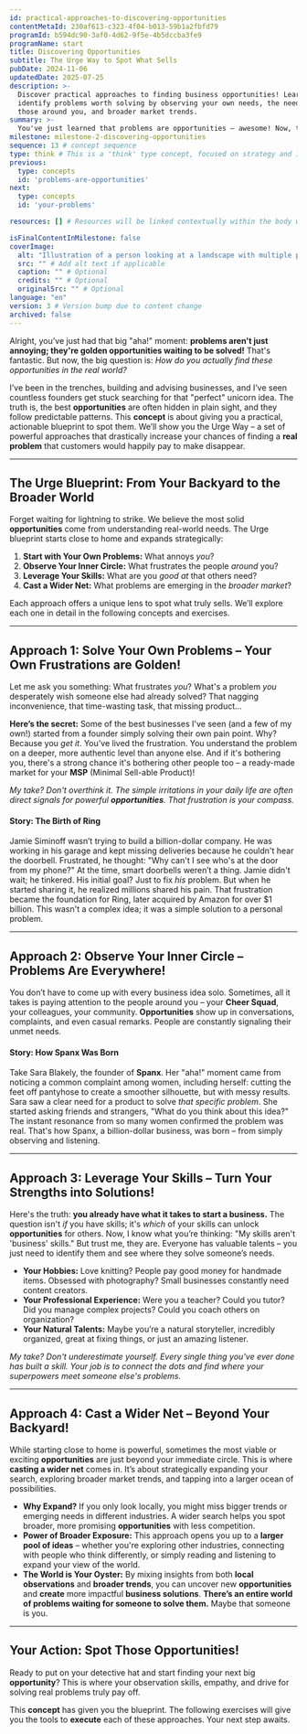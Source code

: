 ```yaml
---
id: practical-approaches-to-discovering-opportunities
contentMetaId: 230af613-c323-4f04-b013-59b1a2fbfd79
programId: b594dc90-3af0-4d62-9f5e-4b5dccba3fe9
programName: start
title: Discovering Opportunities
subtitle: The Urge Way to Spot What Sells
pubDate: 2024-11-06
updatedDate: 2025-07-25
description: >-
  Discover practical approaches to finding business opportunities! Learn how to
  identify problems worth solving by observing your own needs, the needs of
  those around you, and broader market trends.
summary: >-
  You've just learned that problems are opportunities – awesome! Now, this concept gives you the practical blueprint to spot them. We'll explore four powerful approaches, starting with what you know best and expanding outwards, to find real-world problems that customers genuinely want solved. It’s about building a solid foundation for your **MSP**.
milestone: milestone-2-discovering-opportunities
sequence: 13 # concept sequence
type: think # This is a 'think' type concept, focused on strategy and insight
previous:
  type: concepts
  id: 'problems-are-opportunities'
next:
  type: concepts
  id: 'your-problems'

resources: [] # Resources will be linked contextually within the body where they are most relevant.

isFinalContentInMilestone: false
coverImage:
  alt: "Illustration of a person looking at a landscape with multiple paths, symbolizing diverse approaches to finding opportunities."
  src: "" # Add alt text if applicable
  caption: "" # Optional
  credits: "" # Optional
  originalSrc: "" # Optional
language: "en"
version: 3 # Version bump due to content change
archived: false
---
```

Alright, you’ve just had that big "aha!" moment: **problems aren't just annoying; they're golden opportunities waiting to be solved!** That's fantastic. But now, the big question is: *How do you actually find these opportunities in the real world?*

I’ve been in the trenches, building and advising businesses, and I’ve seen countless founders get stuck searching for that "perfect" unicorn idea. The truth is, the best **opportunities** are often hidden in plain sight, and they follow predictable patterns. This **concept** is about giving you a practical, actionable blueprint to spot them. We’ll show you the Urge Way – a set of powerful approaches that drastically increase your chances of finding a **real problem** that customers would happily pay to make disappear.

---

## The Urge Blueprint: From Your Backyard to the Broader World

Forget waiting for lightning to strike. We believe the most solid **opportunities** come from understanding real-world needs. The Urge blueprint starts close to home and expands strategically:

1.  **Start with Your Own Problems:** What annoys *you*?
2.  **Observe Your Inner Circle:** What frustrates the people *around* you?
3.  **Leverage Your Skills:** What are you *good at* that others need?
4.  **Cast a Wider Net:** What problems are emerging in the *broader market*?

Each approach offers a unique lens to spot what truly sells. We’ll explore each one in detail in the following concepts and exercises.

---

## Approach 1: Solve Your Own Problems – Your Own Frustrations are Golden!

Let me ask you something: What frustrates *you*? What's a problem *you* desperately wish someone else had already solved? That nagging inconvenience, that time-wasting task, that missing product...

**Here’s the secret:** Some of the best businesses I've seen (and a few of my own!) started from a founder simply solving their own pain point. Why? Because you *get it*. You’ve lived the frustration. You understand the problem on a deeper, more authentic level than anyone else. And if it's bothering you, there's a strong chance it's bothering other people too – a ready-made market for your **MSP** (Minimal Sell-able Product)!

*My take? Don't overthink it. The simple irritations in your daily life are often direct signals for powerful **opportunities**. That frustration is your compass.*

#### **Story: The Birth of Ring**

Jamie Siminoff wasn’t trying to build a billion-dollar company. He was working in his garage and kept missing deliveries because he couldn't hear the doorbell. Frustrated, he thought: "Why can't I see who's at the door from my phone?" At the time, smart doorbells weren’t a thing. Jamie didn't wait; he tinkered. His initial goal? Just to fix *his* problem. But when he started sharing it, he realized millions shared his pain. That frustration became the foundation for Ring, later acquired by Amazon for over $1 billion. This wasn't a complex idea; it was a simple solution to a personal problem.

---

## Approach 2: Observe Your Inner Circle – Problems Are Everywhere!

You don’t have to come up with every business idea solo. Sometimes, all it takes is paying attention to the people around you – your **Cheer Squad**, your colleagues, your community. **Opportunities** show up in conversations, complaints, and even casual remarks. People are constantly signaling their unmet needs.

#### **Story: How Spanx Was Born**

Take Sara Blakely, the founder of **Spanx**. Her "aha!" moment came from noticing a common complaint among women, including herself: cutting the feet off pantyhose to create a smoother silhouette, but with messy results. Sara saw a clear need for a product to solve *that specific problem*. She started asking friends and strangers, "What do you think about this idea?" The instant resonance from so many women confirmed the problem was real. That's how Spanx, a billion-dollar business, was born – from simply observing and listening.

---

## Approach 3: Leverage Your Skills – Turn Your Strengths into Solutions!

Here's the truth: **you already have what it takes to start a business.** The question isn't *if* you have skills; it's *which* of your skills can unlock **opportunities** for others. Now, I know what you’re thinking: "My skills aren't 'business' skills." But trust me, they are. Everyone has valuable talents – you just need to identify them and see where they solve someone’s needs.

* **Your Hobbies:** Love knitting? People pay good money for handmade items. Obsessed with photography? Small businesses constantly need content creators.
* **Your Professional Experience:** Were you a teacher? Could you tutor? Did you manage complex projects? Could you coach others on organization?
* **Your Natural Talents:** Maybe you’re a natural storyteller, incredibly organized, great at fixing things, or just an amazing listener.

*My take? Don't underestimate yourself. Every single thing you've ever done has built a skill. Your job is to connect the dots and find where your superpowers meet someone else's problems.*

---

## Approach 4: Cast a Wider Net – Beyond Your Backyard!

While starting close to home is powerful, sometimes the most viable or exciting **opportunities** are just beyond your immediate circle. This is where **casting a wider net** comes in. It’s about strategically expanding your search, exploring broader market trends, and tapping into a larger ocean of possibilities.

* **Why Expand?** If you only look locally, you might miss bigger trends or emerging needs in different industries. A wider search helps you spot broader, more promising **opportunities** with less competition.
* **Power of Broader Exposure:** This approach opens you up to a **larger pool of ideas** – whether you're exploring other industries, connecting with people who think differently, or simply reading and listening to expand your view of the world.
* **The World is Your Oyster:** By mixing insights from both **local observations** and **broader trends**, you can uncover new **opportunities** and **create** more impactful **business solutions**. **There’s an entire world of problems waiting for someone to solve them.** Maybe that someone is you.

---

## Your Action: Spot Those Opportunities!

Ready to put on your detective hat and start finding your next big **opportunity**? This is where your observation skills, empathy, and drive for solving real problems truly pay off.

This **concept** has given you the blueprint. The following exercises will give you the tools to **execute** each of these approaches. Your next step awaits.
